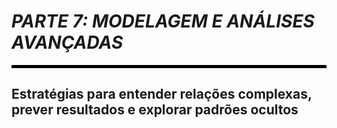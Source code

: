 
```{=latex}
\cftaddtitleline{toc}{chapter}{\rule{\textwidth}{0.4pt}}{}
```

# *PARTE 7: MODELAGEM E ANÁLISES AVANÇADAS* {#parte-7 .unnumbered}

<!--script for generating HORIZONTAL LINE-->
<hr style="height:5px;border-width:0;color:black;background-color:black">

```{=latex}
\par\noindent\rule{\textwidth}{0.05in}
```

## Estratégias para entender relações complexas, prever resultados e explorar padrões ocultos {.unnumbered .unlisted}

```{=latex}
\markboth{}{}
```
